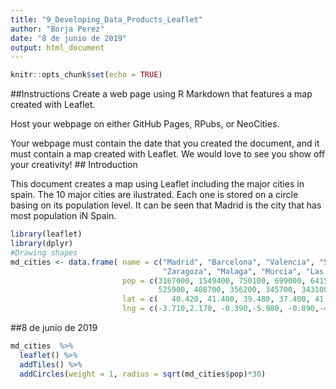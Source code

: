 ```yaml
---
title: "9_Developing_Data_Products_Leaflet"
author: "Borja Perez"
date: "8 de junio de 2019"
output: html_document
---
```


```r
knitr::opts_chunk$set(echo = TRUE)
```

##Instructions 
Create a web page using R Markdown that features a map created with Leaflet.

Host your webpage on either GitHub Pages, RPubs, or NeoCities.

Your webpage must contain the date that you created the document, and it must contain a map created with Leaflet. We would love to see you show off your creativity!
## Introduction

This document creates a map using Leaflet including the major cities in spain. The 10 major cities are ilustrated. Each one is stored on a circle basing on its population level. It can be seen that Madrid is the city that has most population iN Spain. 

```r
library(leaflet)
library(dplyr) 
#Drawing shapes
md_cities <- data.frame( name = c("Madrid", "Barcelona", "Valencia", "Sevilla",
                                  "Zaragoza", "Malaga", "Murcia", "Las palmas", "Palma", "Bilbao"), 
                         pop = c(3167000, 1549400, 750100, 699000, 641500, 
                                 525900, 408700, 356200, 345700, 343100),
                         lat = c(	40.420, 41.400, 39.480, 37.400, 41.650,36.720, 37.980, 	28.100, 39.570,43.250),
                         lng = c(-3.710,2.170, -0.390,-5.980, -0.890,-4.420,-1.130, -15.430, 2.650, -2.930))

```
##8 de junio de 2019
```r
md_cities  %>% 
  leaflet() %>% 
  addTiles() %>% 
  addCircles(weight = 1, radius = sqrt(md_cities$pop)*30)
```